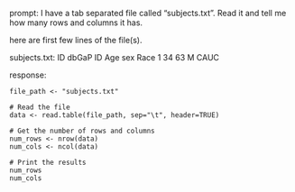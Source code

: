 prompt:
I have a tab separated file called "subjects.txt". Read it and tell me how many rows and columns it has. 

here are first few lines of the file(s).

subjects.txt:
ID	dbGaP ID	Age	sex	Race
1	34	63	M	CAUC


response:
```
file_path <- "subjects.txt"

# Read the file
data <- read.table(file_path, sep="\t", header=TRUE)

# Get the number of rows and columns
num_rows <- nrow(data)
num_cols <- ncol(data)

# Print the results
num_rows
num_cols
```

